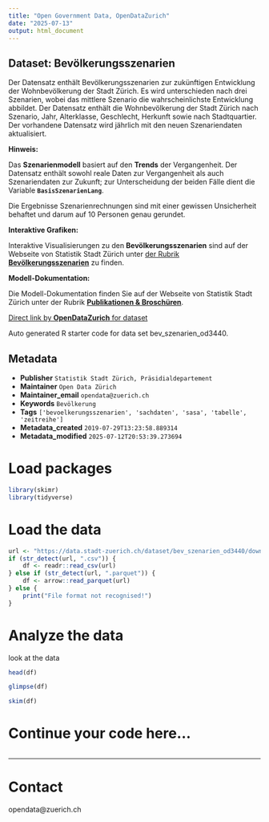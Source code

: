 ```yaml
---
title: "Open Government Data, OpenDataZurich"
date: "2025-07-13"
output: html_document
---
```


## Dataset: Bevölkerungsszenarien

Der Datensatz enthält Bevölkerungsszenarien zur zukünftigen Entwicklung der Wohnbevölkerung der Stadt Zürich. Es wird unterschieden nach drei Szenarien, wobei das mittlere Szenario die wahrscheinlichste Entwicklung abbildet. Der Datensatz enthält die Wohnbevölkerung der Stadt Zürich nach Szenario, Jahr, Alterklasse, Geschlecht, Herkunft sowie nach Stadtquartier.
Der vorhandene Datensatz wird jährlich mit den neuen Szenariendaten aktualisiert.

**Hinweis:**

 Das **Szenarienmodell** basiert auf den **Trends** der Vergangenheit. 
Der Datensatz enthält sowohl reale Daten zur Vergangenheit als auch Szenariendaten zur Zukunft; zur Unterscheidung der beiden Fälle dient die Variable **`BasisSzenarienLang`**. 

Die Ergebnisse Szenarienrechnungen sind mit einer gewissen Unsicherheit behaftet und darum auf 10 Personen genau gerundet.


[]()

**Interaktive Grafiken:**

Interaktive Visualisierungen zu den **Bevölkerungsszenarien** sind auf der Webseite von Statistik Stadt Zürich unter [der Rubrik **Bevölkerungsszenarien**](https://www.stadt-zuerich.ch/de/politik-und-verwaltung/statistik-und-daten/daten/bevoelkerung/bestand-und-entwicklung/bevoelkerungsszenarien.html) zu finden. 


[]()

**Modell-Dokumentation:**

 Die Modell-Dokumentation finden Sie auf der Webseite von Statistik Stadt Zürich unter der Rubrik [**Publikationen & Broschüren**](https://www.stadt-zuerich.ch/de/politik-und-verwaltung/statistik-und-daten/publikationen-und-dienstleistungen/publikationen/bevoelkerungsszenarien/bevszen-2025.html).

[]()



[Direct link by **OpenDataZurich** for dataset](https://data.stadt-zuerich.ch/dataset/bev_szenarien_od3440)

Auto generated R starter code for data set bev_szenarien_od3440.

## Metadata

- **Publisher** `Statistik Stadt Zürich, Präsidialdepartement`
- **Maintainer** `Open Data Zürich`
- **Maintainer_email** `opendata@zuerich.ch`
- **Keywords** `Bevölk­erung`
- **Tags** `['bevoelkerungsszenarien', 'sachdaten', 'sasa', 'tabelle', 'zeitreihe']`
- **Metadata_created** `2019-07-29T13:23:58.889314`
- **Metadata_modified** `2025-07-12T20:53:39.273694`


# Load packages

```r
library(skimr)
library(tidyverse)
```

# Load the data

```r
url <- "https://data.stadt-zuerich.ch/dataset/bev_szenarien_od3440/download/BEV344OD3440.csv"
if (str_detect(url, ".csv")) {
    df <- readr::read_csv(url)
} else if (str_detect(url, ".parquet")) {
    df <- arrow::read_parquet(url)
} else {
    print("File format not recognised!")
}
```

# Analyze the data

look at the data
```r
head(df)
```

```r
glimpse(df)
```

```r
skim(df)
```

# Continue your code here...

```r

```

------------------------------------------------------------------------

# Contact

opendata@zuerich.ch
